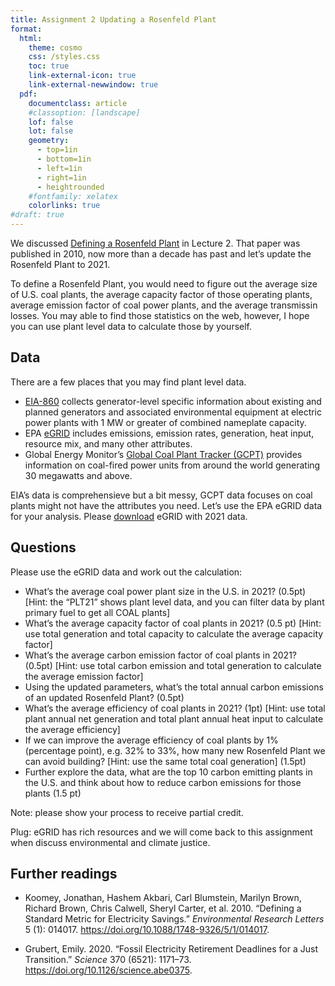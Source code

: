 ```yaml
---
title: Assignment 2 Updating a Rosenfeld Plant
format: 
  html: 
    theme: cosmo
    css: /styles.css
    toc: true
    link-external-icon: true
    link-external-newwindow: true
  pdf: 
    documentclass: article
    #classoption: [landscape]
    lof: false
    lot: false
    geometry:
      - top=1in
      - bottom=1in
      - left=1in
      - right=1in
      - heightrounded
    #fontfamily: xelatex
    colorlinks: true
#draft: true
---
```


We discussed [Defining a Rosenfeld Plant](https://drganghe.github.io/energy-climate-policy/lectures/lecture2.html#/defining-a-rosenfeld-plant) in Lecture 2. That paper was published in 2010, now more than a decade has past and let's update the Rosenfeld Plant to 2021.

To define a Rosenfeld Plant, you would need to figure out the average size of U.S. coal plants, the average capacity factor of those operating plants, average emission factor of coal power plants, and the average transmissin losses. You may able to find those statistics on the web, however, I hope you can use plant level data to calculate those by yourself.

## Data

There are a few places that you may find plant level data. 

- [EIA-860](https://www.eia.gov/electricity/data/eia860/) collects generator-level specific information about existing and planned generators and associated environmental equipment at electric power plants with 1 MW or greater of combined nameplate capacity.
- EPA [eGRID](https://www.epa.gov/egrid) includes emissions, emission rates, generation, heat input, resource mix, and many other attributes.
- Global Energy Monitor's [Global Coal Plant Tracker (GCPT)](https://globalenergymonitor.org/projects/global-coal-plant-tracker/) provides information on coal-fired power units from around the world generating 30 megawatts and above.

EIA's data is comprehensieve but a bit messy, GCPT data focuses on coal plants might not have the attributes you need. Let's use the EPA eGRID data for your analysis. Please [download](https://www.epa.gov/egrid/download-data) eGRID with 2021 data.


## Questions

Please use the eGRID data and work out the calculation:

- What's the average coal power plant size in the U.S. in 2021? (0.5pt)[Hint: the "PLT21" shows plant level data, and you can filter data by plant primary fuel to get all COAL plants]   
- What's the average capacity factor of coal plants in 2021? (0.5 pt) [Hint: use total generation and total capacity to calculate the average capacity factor]   
- What's the average carbon emission factor of coal plants in 2021? (0.5pt) [Hint: use total carbon emission and total generation to calculate the average emission factor]  
- Using the updated parameters, what's the total annual carbon emissions of an updated Rosenfeld Plant? (0.5pt)   
- What's the average efficiency of coal plants in 2021? (1pt) [Hint: use total plant annual net generation and total plant annual heat input to calculate the average efficiency]  
- If we can improve the average efficiency of coal plants by 1% (percentage point), e.g. 32% to 33%, how many new Rosenfeld Plant we can avoid building? [Hint: use the same total coal generation] (1.5pt)   
- Further explore the data, what are the top 10 carbon emitting plants in the U.S. and think about how to reduce carbon emissions for those plants (1.5 pt)   

Note: please show your process to receive partial credit.   

Plug: eGRID has rich resources and we will come back to this assignment when discuss environmental and climate justice.

## Further readings

- Koomey, Jonathan, Hashem Akbari, Carl Blumstein, Marilyn Brown, Richard Brown, Chris Calwell, Sheryl Carter, et al. 2010. “Defining a Standard Metric for Electricity Savings.” *Environmental Research Letters* 5 (1): 014017. <https://doi.org/10.1088/1748-9326/5/1/014017>.

- Grubert, Emily. 2020. “Fossil Electricity Retirement Deadlines for a Just Transition.” *Science* 370 (6521): 1171–73. <https://doi.org/10.1126/science.abe0375>.





